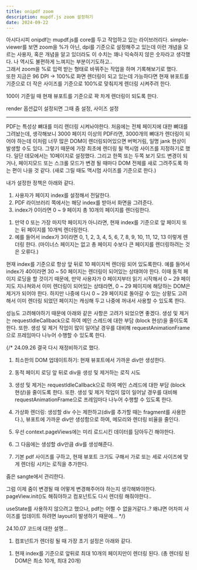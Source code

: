 ```yaml
---
title: onipdf zoom
description: mupdf.js zoom 설정하기
date: 2024-09-22
---
```


<Callout>
  아시다시피 onipdf는 mupdf.js를 core를 두고 작업하고 있는 라이브러리다.
  simple-viewer를 보면 zoom을 %가 아닌, dpi를 기준으로 설정해주고 있는데 이런 개념을 모르는 사용자, 혹은 개념을 알고 있더라도 이 수치는 꽤나 익숙하지 않은 숫자라고 생각했다.
  나 역시도 불편하게 느껴지는 부분이기도하고.. 
  <br />
  그래서 zoom을 %로 입력 받는 형태로 바꿔주는 작업을 하며 기록해보기로 했다.
  <br />
  또한 지금은 96 DPI -> 100%로 화면 렌더링이 되고 있는데 가능하다면 현재 뷰포트를 기준으로 더 작은 사이즈를 기준으로 100%로 맞춰지게 렌더링 시켜주려 한다.
</Callout>

100이 기준일 때 현재 뷰포트를 기준으로 꽉 차게 렌더링이 되도록 한다.

render 옵션값이 설정되면 그때 줌 설정, 사이즈 설정

----------------------------------------------------------------

PDF는 특성상 뼈대를 미리 렌더링 시켜놔야한다.
처음에는 전체 페이지에 대한 뼈대를 그려놨는데, 생각해보니 3000 페이지 이상의 PDF라면, 3000개의 뼈대가 렌더링이 되어야 하는데 이처럼 너무 많은 DOM이 렌더링되어있으면 버벅거림, 일명 jank 현상이 발생할 수도 있다. 
그렇기 때문에 가장 최초에 렌더링 될 맥시멈 사이즈를 지정하기로 했다. 일단 데모에서는 10페이지로 설정했다.
그리고 한쪽 또는 두쪽 보기 모드 변경이 되거나, 페이지모드 또는 스크롤 모드가 변경 될 때마다 DOM 전체를 새로 그려주도록 하는 편이 나을 것 같다. (새로 그릴 때도 맥시멈 사이즈를 기준으로 한다.)

내가 설정한 정책은 아래와 같다.
1. 사용자가 페이지 index를 설정해서 전달한다.
2. PDF 라이브러리 쪽에서는 해당 index를 받아서 화면을 그려준다.
3. index가 0이라면 0 ~ 9 페이지 총 10개의 페이지를 렌더링한다. 
  1) 만약 0 또는 가장 마지막 페이지가 아니라면, 현재 index를 기준으로 앞 페이지 또는 뒤 페이지를 10개씩 렌더링한다.
  2) 예를 들어서 index가 3이라면 0, 1, 2, 3, 4, 5, 6, 7, 8, 9, 10, 11, 12, 13 이렇게 렌더링 한다. (마이너스 페이지는 없고 총 페이지 수보다 큰 페이지를 렌더링하려는 것은 오류다.)

현재 index를 기준으로 항상 앞 뒤로 10 페이지씩 렌더링 되어 있도록한다.
예를 들어서 index가 40이라면 30 ~ 50 페이지는 렌더링이 되어있는 상태여야 한다.
이때 동적 페이지 로딩을 할 것이기 때문에, 만약 사용자가 0 페이지부터 읽기 시작해서 0 ~ 29 페이지도 지나쳐와서 이미 렌더링이 되어있는 상태라면,
0 ~ 29 페이지에 해당하는 DOM은 제거가 되어야 한다.
하지만 나중에 다시 0 ~ 29 페이지로 돌아갈 수 있는 상황도 고려해서 이미 렌더링 되었던 페이지는 캐싱해 두고 나중에 꺼내서 사용할 수 있도록 한다.

성능도 고려해야하기 때문에 아래와 같은 사항은 고려가 되었으면 좋겠다.
생성 및 제거는 requestIdleCallback으로 하여 메인 스레드에 대한 부담 (block 현상)을 줄이도록 한다. 또한. 생성 및 제거 작업이 많이 일어날 경우를 대비해 requestAnimationFrame으로 프레임마다 나누어 수행할 수 있도록 한다.


{/* 24.09.26
결국 다시 재정비하기로 했다.
1. 최소한의 DOM 업데이트하기: 현재 뷰포트에서 가까운 div만 생성한다.
2. 동적 페이지 로딩 앞 뒤로 div을 생성 및 제거하는 로직 시도
3. 생성 및 제거는 requestIdleCallback으로 하여 메인 스레드에 대한 부담 (block 현상)을 줄이도록 한다. 또한. 생성 및 제거 작업이 많이 일어날 경우를 대비해 requestAnimationFrame으로 프레임마다 나누어 수행할 수 있도록 한다.
4. 가상화 렌더링: 생성할 div 수는 제한하고(div를 추가할 때는 fragment를 사용한다.), 뷰포트에 가까운 div만 생성함으로 하여, 메모리와 렌더링 비율을 줄인다.

1. 우선 context.pageViews에는 미리 로드시킨 데이터를 담아두긴 해야한다.
2. 그 다음에는 생성할 div만큼 div를 생성해준다.
3. 기본 pdf 사이즈를 구하고, 현재 뷰포트 크기도 구해서 가로 또는 세로 사이즈에 맞게 렌더링 시키는 로직을 추가한다. 


줌은 sangte에서 관리한다.

그럼 이제 줌이 변경될 때 어떻게 변경해주어야 하는지 생각해봐야한다.
pageView.init()도 해줘야하고 컴포넌트도 다시 렌더링 해줘야한다..


useState를 사용하지 않으려고 했으나, pdf는 어쩔 수 없을거같다..? 왜냐면 어차피 사이즈를 업데이트 하려면 layout이 발생하기 때문에... */}


24.10.07
코드에 대한 설명...
1. 컴포넌트가 렌더링 될 때 가장 초기 설정은 아래와 같다.
  1) 현재 index를 기준으로 앞뒤로 최대 10개의 페이지만이 렌더링 된다. (총 렌더링 된 DOM은 최소 10개, 최대 20개)